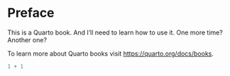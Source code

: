 # Preface {.unnumbered}

This is a Quarto book. And I'll need to learn how to use it. One more time? Another one?

To learn more about Quarto books visit <https://quarto.org/docs/books>.

```r
1 + 1
```
